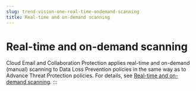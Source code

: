 ```yaml
---
slug: trend-vision-one-real-time-ondemand-scanning
title: Real-time and on-demand scanning
---
```

# Real-time and on-demand scanning

Cloud Email and Collaboration Protection applies real-time and on-demand (manual) scanning to Data Loss Prevention policies in the same way as to Advance Threat Protection policies. For details, see [Real-time and on-demand scanning](real-time-demand-scanning.mdx).
:::
